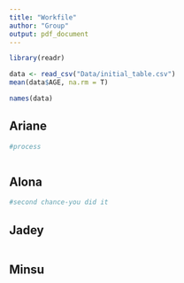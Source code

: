 ```yaml
---
title: "Workfile"
author: "Group"
output: pdf_document
---
```


```r
library(readr)
```


```r
data <- read_csv("Data/initial_table.csv")
mean(data$AGE, na.rm = T)

```



```r
names(data)
```


## Ariane
```r
#process
```

```r

```








## Alona
```r
#second chance-you did it
```


## Jadey
```r

```


## Minsu
```r

```






